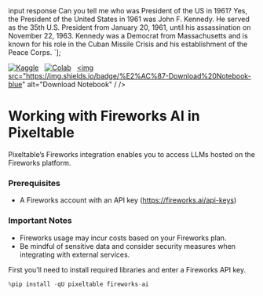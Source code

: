 


<tr style={{'text-align: right;'}}>
<th data-quarto-table-cell-role="th">input</th>
<th data-quarto-table-cell-role="th">response</th>
</tr>
</thead>
<tbody>
<tr>
<td>Can you tell me who was President of the US in 1961?</td>
<td>Yes, the President of the United States in 1961 was John F. Kennedy. He served as the 35th U.S. President from January 20, 1961, until his assassination on November 22, 1963. Kennedy was a Democrat from Massachusetts and is known for his role in the Cuban Missile Crisis and his establishment of the Peace Corps.</td>
</tr>
</tbody>
</table>
`];

[![Kaggle](https://kaggle.com/static/images/open-in-kaggle.svg)](https://kaggle.com/kernels/welcome?src=https://github.com/pixeltable/pixeltable/blob/release/docs/notebooks/integrations/working-with-fireworks.ipynb)  
[![Colab](https://colab.research.google.com/assets/colab-badge.svg)](https://colab.research.google.com/github/pixeltable/pixeltable/blob/release/docs/notebooks/integrations/working-with-fireworks.ipynb)  
<a href="https://raw.githubusercontent.com/pixeltable/pixeltable/release/docs/notebooks/integrations/working-with-fireworks.ipynb" download><img src="https://img.shields.io/badge/%E2%AC%87-Download%20Notebook-blue" alt="Download Notebook" / /></a>

# Working with Fireworks AI in Pixeltable

Pixeltable’s Fireworks integration enables you to access LLMs hosted on
the Fireworks platform.

### Prerequisites

-   A Fireworks account with an API key (https://fireworks.ai/api-keys)

### Important Notes

-   Fireworks usage may incur costs based on your Fireworks plan.
-   Be mindful of sensitive data and consider security measures when
    integrating with external services.

First you’ll need to install required libraries and enter a Fireworks
API key.


```python
%pip install -qU pixeltable fireworks-ai
```


```python
